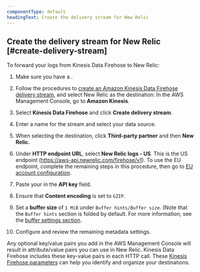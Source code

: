 ```yaml
---
componentType: default
headingText: Create the delivery stream for New Relic
---
```


## Create the delivery stream for New Relic [#create-delivery-stream]

To forward your logs from Kinesis Data Firehose to New Relic:

1. Make sure you have a <InlinePopover type="licenseKey" />.

2. Follow the procedures to [create an Amazon Kinesis Data Firehose delivery stream](https://docs.aws.amazon.com/firehose/latest/dev/basic-create.html), and select New Relic as the destination: In the AWS Management Console, go to <DoNotTranslate>**Amazon Kinesis**</DoNotTranslate>.

3. Select <DoNotTranslate>**Kinesis Data Firehose**</DoNotTranslate> and click <DoNotTranslate>**Create delivery stream**</DoNotTranslate>.

4. Enter a name for the stream and select your data source.

5. When selecting the destination, click <DoNotTranslate>**Third-party partner**</DoNotTranslate> and then <DoNotTranslate>**New Relic.**</DoNotTranslate>

6. Under <DoNotTranslate>**HTTP endpoint URL**</DoNotTranslate>, select <DoNotTranslate>**New Relic logs - US**</DoNotTranslate>. This is the US endpoint (https://aws-api.newrelic.com/firehose/v1). To use the EU endpoint, complete the remaining steps in this procedure, then go to [EU account configuration](#configure-eu-stream).

7. Paste your <InlinePopover type="licenseKey" /> in the <DoNotTranslate>**API key**</DoNotTranslate> field.

8. Ensure that <DoNotTranslate>**Content encoding**</DoNotTranslate> is set to `GZIP`.

9. Set a <DoNotTranslate>**buffer size**</DoNotTranslate> of `1 MiB` under `Buffer hints/Buffer size`. (Note that the `Buffer hints` section is folded by default. For more information, see the [buffer settings section](#buffer-settings).

10. Configure and review the remaining metadata settings.

Any optional key/value pairs you add in the AWS Management Console will result in attribute/value pairs you can use in New Relic. Kinesis Data Firehose includes these key-value pairs in each HTTP call. These [Kinesis Firehose parameters](https://docs.aws.amazon.com/firehose/latest/dev/create-destination.html#create-destination-new-relic) can help you identify and organize your destinations.



